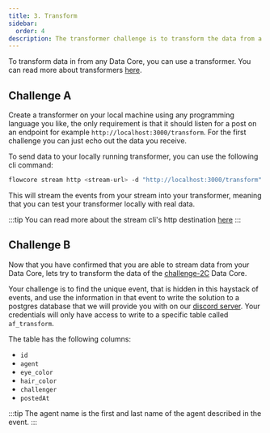 ```yaml
---
title: 3. Transform
sidebar:
  order: 4
description: The transformer challenge is to transform the data from a Data Core into a new format.
---
```



<ProtectedContent>

To transform data in from any Data Core, you can use a transformer. You can read more about transformers [here](/guides/architecture/primitives/#transformer).

## Challenge A

Create a transformer on your local machine using any programming language you like, the only requirement is that it should listen for a post on an endpoint for example `http://localhost:3000/transform`. For the first challenge you can just echo out the data you receive.

To send data to your locally running transformer, you can use the following cli command:

```sh
flowcore stream http <stream-url> -d "http://localhost:3000/transform"
```

This will stream the events from your stream into your transformer, meaning that you can test your transformer locally with real data.

:::tip
You can read more about the stream cli's http destination [here](/guides/flowcore-cli/stream-cli/#destination)
:::

## Challenge B

Now that you have confirmed that you are able to stream data from your Data Core, lets try to transform the data of the [challenge-2C](https://flowcore.io/flowcathon/flowcathon-mini-public#stream.0) Data Core.

Your challenge is to find the unique event, that is hidden in this haystack of events, and use the information in that event to write the solution to a postgres database that we will provide you with on our [discord server](https://discord.gg/b9c7dRjR). Your credentials will only have access to write to a specific table called `af_transform`.

The table has the following columns:

- `id`
- `agent`
- `eye_color`
- `hair_color`
- `challenger`
- `postedAt`

:::tip
The agent name is the first and last name of the agent described in the event.
:::


</ProtectedContent>